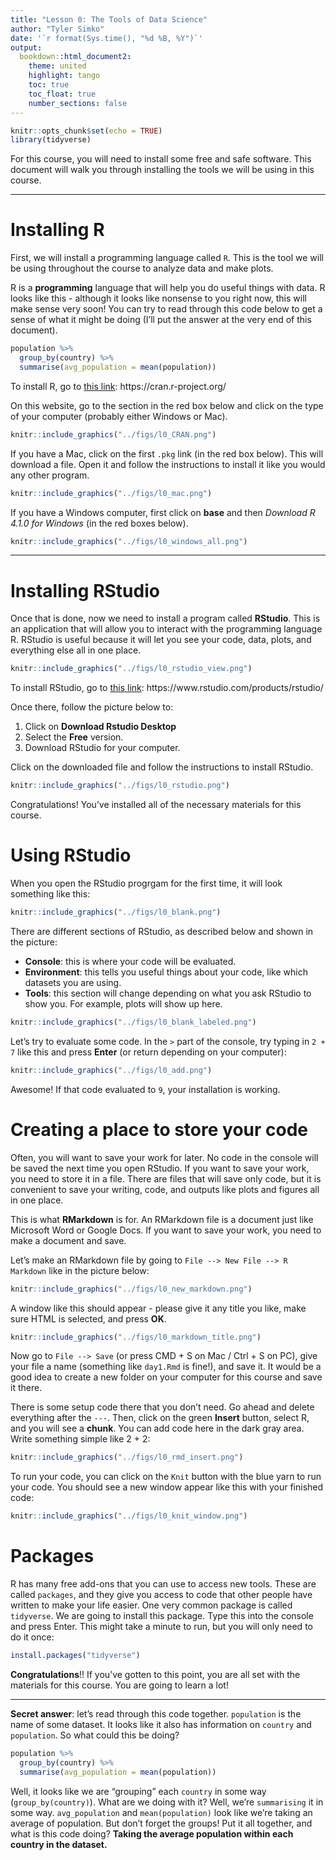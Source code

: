 ```yaml
---
title: "Lesson 0: The Tools of Data Science"
author: "Tyler Simko"
date: '`r format(Sys.time(), "%d %B, %Y")`'
output: 
  bookdown::html_document2:
    theme: united
    highlight: tango
    toc: true
    toc_float: true
    number_sections: false
---
```


```r
knitr::opts_chunk$set(echo = TRUE)
library(tidyverse)
```

For this course, you will need to install some free and safe software. This document will walk you through installing the tools we will be using in this course. 

---

# Installing R

First, we will install a programming language called `R`. This is the tool we will be using throughout the course to analyze data and make plots.

R is a **programming** language that will help you do useful things with data. R looks like this - although it looks like nonsense to you right now, this will make sense very soon! You can try to read through this code below to get a sense of what it might be doing (I'll put the answer at the very end of this document).

```r
population %>%
  group_by(country) %>%
  summarise(avg_population = mean(population))
```

To install R, go to [this link](https://cran.r-project.org/): https://cran.r-project.org/

On this website, go to the section in the red box below and click on the type of your computer (probably either Windows or Mac).

```r
knitr::include_graphics("../figs/l0_CRAN.png")
```

If you have a Mac, click on the first `.pkg` link (in the red box below). This will download a file. Open it and follow the instructions to install it like you would any other program.

```r
knitr::include_graphics("../figs/l0_mac.png")
```

If you have a Windows computer, first click on **base** and then *Download R 4.1.0 for Windows* (in the red boxes below).

```r
knitr::include_graphics("../figs/l0_windows_all.png")
```

---

# Installing RStudio

Once that is done, now we need to install a program called **RStudio**. This is an application that will allow you to interact with the programming language R. RStudio is useful because it will let you see your code, data, plots, and everything else all in one place.

```r
knitr::include_graphics("../figs/l0_rstudio_view.png")
```

To install RStudio, go to [this link](https://www.rstudio.com/products/rstudio/): https://www.rstudio.com/products/rstudio/

Once there, follow the picture below to: 

1. Click on **Download Rstudio Desktop**
2. Select the **Free** version.
3. Download RStudio for your computer.

Click on the downloaded file and follow the instructions to install RStudio.

```r
knitr::include_graphics("../figs/l0_rstudio.png")
```

Congratulations! You've installed all of the necessary materials for this course.

# Using RStudio

When you open the RStudio progrgam for the first time, it will look something like this:

```r
knitr::include_graphics("../figs/l0_blank.png")
```

There are different sections of RStudio, as described below and shown in the picture:

- **Console**: this is where your code will be evaluated.
- **Environment**: this tells you useful things about your code, like which datasets you are using.
- **Tools**: this section will change depending on what you ask RStudio to show you. For example, plots will show up here.

```r
knitr::include_graphics("../figs/l0_blank_labeled.png")
```

Let's try to evaluate some code. In the `>` part of the console, try typing in `2 + 7` like this and press **Enter** (or return depending on your computer):

```r
knitr::include_graphics("../figs/l0_add.png")
```

Awesome! If that code evaluated to `9`, your installation is working.

# Creating a place to store your code

Often, you will want to save your work for later. No code in the console will be saved the next time you open RStudio. If you want to save your work, you need to store it in a file. There are files that will save only code, but it is convenient to save your writing, code, and outputs like plots and figures all in one place. 

This is what **RMarkdown** is for. An RMarkdown file is a document just like Microsoft Word or Google Docs. If you want to save your work, you need to make a document and save.

Let's make an RMarkdown file by going to `File --> New File --> R Markdown` like in the picture below:

```r
knitr::include_graphics("../figs/l0_new_markdown.png")
```

A window like this should appear - please give it any title you like, make sure HTML is selected, and press **OK**.

```r
knitr::include_graphics("../figs/l0_markdown_title.png")
```

Now go to `File --> Save` (or press CMD + S on Mac / Ctrl + S on PC), give your file a name (something like `day1.Rmd` is fine!), and save it. It would be a good idea to create a new folder on your computer for this course and save it there.

There is some setup code there that you don't need. Go ahead and delete everything after the `---`. Then, click on the green **Insert** button, select R, and you will see a **chunk**. You can add code here in the dark gray area. Write something simple like 2 + 2:

```r
knitr::include_graphics("../figs/l0_rmd_insert.png")
```

To run your code, you can click on the `Knit` button with the blue yarn to run your code. You should see a new window appear like this with your finished code:

```r
knitr::include_graphics("../figs/l0_knit_window.png")
```

# Packages

R has many free add-ons that you can use to access new tools. These are called `packages`, and they give you access to code that other people have written to make your life easier. One very common package is called `tidyverse`. We are going to install this package. Type this into the console and press Enter. This might take a minute to run, but you will only need to do it once: 

```r
install.packages("tidyverse")
```

**Congratulations**!! If you've gotten to this point, you are all set with the materials for this course. You are going to learn a lot!

---

**Secret answer**: let's read through this code together. `population` is the name of some dataset. It looks like it also has information on `country` and `population`. So what could this be doing?

```r
population %>%
  group_by(country) %>%
  summarise(avg_population = mean(population))
```

Well, it looks like we are "grouping" each `country` in some way (`group_by(country)`). What are we doing with it? Well, we're `summarising` it in some way. `avg_population` and `mean(population)` look like we're taking an average of population. But don't forget the groups! Put it all together, and what is this code doing? **Taking the average population within each country in the dataset.**

<div class="tocify-extend-page" data-unique="tocify-extend-page" style="height: 0;"></div>